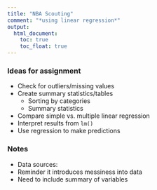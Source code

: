 ```yaml
---
title: "NBA Scouting"
comment: "*using linear regression*"
output: 
  html_document:
    toc: true
    toc_float: true
---
```


### Ideas for assignment
* Check for outliers/missing values
* Create summary statistics/tables
    + Sorting by categories
    + Summary statistics
* Compare simple vs. multiple linear regression
*  Interpret results from `lm()`
* Use regression to make predictions
 
### Notes
* Data sources:
* Reminder it introduces messiness into data
* Need to include summary of variables